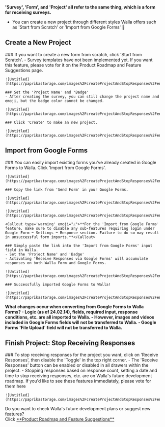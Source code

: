 
<Callout type='warning' emoji="⚠️">**'Survey', 'Form', and 'Project' all refer to the same thing, which is a form for receiving surveys.**</Callout>

- You can create a new project through different styles Walla offers such as 'Start from Scratch' or 'Import from Google Forms' 🙆

## Create a New Project

<Steps>
    ### If you want to create a new form from scratch, click 'Start from Scratch'.
    - Survey templates have not been implemented yet. If you want this feature, please vote for it on the Product Roadmap and Feature Suggestions page.

    ![Untitled](https://paprikastorage.com/images%2FcreateProjectAndStopResponses%2Fen%2F0.png)

    ### Set the 'Project Name' and 'Badge'
    - After creating the survey, you can still change the project name and emoji, but the badge color cannot be changed.

    ![Untitled](https://paprikastorage.com/images%2FcreateProjectAndStopResponses%2Fen%2F1.png)

    ### Click 'Create' to make an new project.

    ![Untitled](https://paprikastorage.com/images%2FcreateProjectAndStopResponses%2Fen%2F2.png)

</Steps>

## Import from Google Forms

<Steps>
    ### You can easily import existing forms you've already created in Google Forms to Walla. Click 'Import from Google Forms'.

    ![Untitled](https://paprikastorage.com/images%2FcreateProjectAndStopResponses%2Fen%2F0.png)

    ### Copy the link from 'Send Form' in your Google Forms.

    ![Untitled](https://paprikastorage.com/images%2FcreateProjectAndStopResponses%2Fen%2F3.png)

    ![Untitled](https://paprikastorage.com/images%2FcreateProjectAndStopResponses%2Fen%2F4.png)

    <Callout type='warning' emoji="⚠️">**For the 'Import from Google Forms' feature, make sure to disable any sub-features requiring login under Google Form ➡️ Settings ➡️ Response section. Failure to do so may result in unsuccessful form imports.**</Callout>

    ### Simply paste the link into the 'Import from Google Forms' input field in Walla.
    - Set the 'Project Name' and 'Badge'
    - Activating 'Receive Responses via Google Forms' will accumulate responses on both Walla Form and Google Forms.

    ![Untitled](https://paprikastorage.com/images%2FcreateProjectAndStopResponses%2Fen%2F5.png)

    ### Successfully imported Google Forms to Walla!

    ![Untitled](https://paprikastorage.com/images%2FcreateProjectAndStopResponses%2Fen%2F6.png)

</Steps>

<Callout type='info' emoji="🔔">**What changes occur when converting from Google Forms to Walla Forms? - Logic (as of 24.02.14), fields, required input, response conditions, etc. are all imported to Walla. - However, images and videos included in Google Forms fields will not be transferred to Walla. - Google Forms 'File Upload' field will not be transferred to Walla.**</Callout>

## Finish Project: Stop Receiving Responses

<Steps>
    ### To stop receiving responses for the project you want, click on 'Receive Responses', then disable the 'Toggle' in the top right corner.
    - The 'Receive Responses' button can be enabled or disabled in all drawers within the project.
    - Stopping responses based on response count, setting a date and time to stop receiving responses, etc. are on Walla's future development roadmap. If you'd like to see these features immediately, please vote for them here

    ![Untitled](https://paprikastorage.com/images%2FcreateProjectAndStopResponses%2Fen%2F7.png)
</Steps>

<Callout type='info' emoji="🔔">
    Do you want to check Walla's future development plans or suggest new features? <br/>Click <a
    href='https://app.walla.my/signin?redirectUrl=/support/featureRequest'
    target="_blank"
    rel="noopener noreferrer"
    style={{textDecoration: 'underline'}}>**Product
    Roadmap and Feature Suggestions**</a>
</Callout>